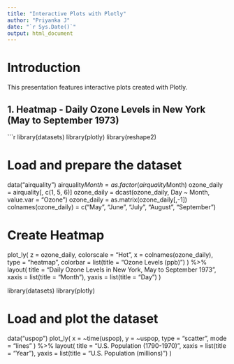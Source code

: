 ---
title: "Interactive Plots with Plotly"
author: "Priyanka J"
date: "`r Sys.Date()`"
output: html_document
---

# Introduction
This presentation features interactive plots created with Plotly.

## **1. Heatmap - Daily Ozone Levels in New York (May to September 1973)**

```{r heatmap, message=FALSE}
library(datasets)
library(plotly)
library(reshape2)

# Load and prepare the dataset
data("airquality")
airquality$Month = as.factor(airquality$Month)
ozone_daily = airquality[, c(1, 5, 6)]
ozone_daily = dcast(ozone_daily, Day ~ Month, value.var = "Ozone")
ozone_daily = as.matrix(ozone_daily[,-1])
colnames(ozone_daily) = c("May", "June", "July", "August", "September")

# Create Heatmap
plot_ly(
  z = ozone_daily, 
  colorscale = "Hot", 
  x = colnames(ozone_daily), 
  type = "heatmap",
  colorbar = list(title = "Ozone Levels (ppb)")
) %>% layout(
  title = "Daily Ozone Levels in New York, May to September 1973", 
  xaxis = list(title = "Month"), 
  yaxis = list(title = "Day")
)


library(datasets)
library(plotly)

# Load and plot the dataset
data("uspop")
plot_ly(
  x = ~time(uspop), 
  y = ~uspop, 
  type = "scatter", 
  mode = "lines"
) %>% layout(
  title = "U.S. Population (1790-1970)", 
  xaxis = list(title = "Year"), 
  yaxis = list(title = "U.S. Population (millions)")
)
